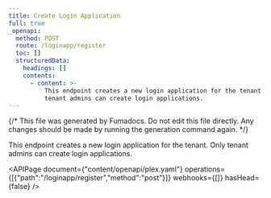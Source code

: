 ```yaml
---
title: Create Login Application
full: true
_openapi:
  method: POST
  route: /loginapp/register
  toc: []
  structuredData:
    headings: []
    contents:
      - content: >-
          This endpoint creates a new login application for the tenant. Only
          tenant admins can create login applications.
---
```


{/* This file was generated by Fumadocs. Do not edit this file directly. Any changes should be made by running the generation command again. */}

This endpoint creates a new login application for the tenant. Only tenant admins can create login applications.

<APIPage document={"content/openapi/plex.yaml"} operations={[{"path":"/loginapp/register","method":"post"}]} webhooks={[]} hasHead={false} />